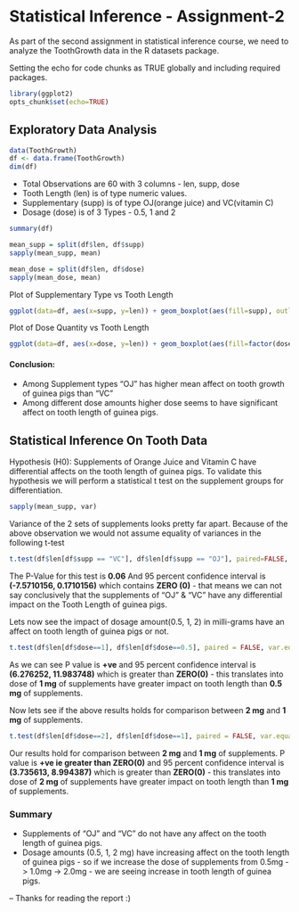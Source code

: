 Statistical Inference - Assignment-2
=======================================
As part of the second assignment in statistical inference course, we need to analyze the ToothGrowth data in the R datasets package.

Setting the echo for code chunks as TRUE globally and including required packages.
```r
library(ggplot2)
opts_chunk$set(echo=TRUE)
```

## Exploratory Data Analysis
```r
data(ToothGrowth)
df <- data.frame(ToothGrowth)
dim(df)
```

* Total Observations are 60 with 3 columns - len, supp, dose
* Tooth Length (len) is of type numeric values.
* Supplementary (supp) is of type OJ(orange juice) and VC(vitamin C)
* Dosage (dose) is of 3 Types - 0.5, 1 and 2

```r
summary(df)
```

```r
mean_supp = split(df$len, df$supp)
sapply(mean_supp, mean)
```

```r
mean_dose = split(df$len, df$dose)
sapply(mean_dose, mean)
```

Plot of Supplementary Type vs Tooth Length
```r
ggplot(data=df, aes(x=supp, y=len)) + geom_boxplot(aes(fill=supp), outlier.colour = "green", outlier.size = 3) + labs(title="Plot of Supplementary Type vs Tooth Length", x="Supplementary", y="Tooth Length")
```


Plot of Dose Quantity vs Tooth Length
```r
ggplot(data=df, aes(x=dose, y=len)) + geom_boxplot(aes(fill=factor(dose)), outlier.colour = "green", outlier.size = 3) + labs(title="Plot of Dose Quantity vs Tooth Length", x="Dose Quantity", y="Tooth Length")
```

#### Conclusion:
* Among Supplement types "OJ" has higher mean affect on tooth growth of guinea pigs than "VC"
* Among different dose amounts higher dose seems to have significant affect on tooth length of guinea pigs.

## Statistical Inference On Tooth Data

Hypothesis (H0): Supplements of Orange Juice and Vitamin C have differential affects on the tooth length of guinea pigs. To validate this hypothesis we will perform a statistical t test on the supplement groups for differentiation.


```r
sapply(mean_supp, var)
```
Variance of the 2 sets of supplements looks pretty far apart.
Because of the above observation we would not assume equality of variances in the following t-test
```r
t.test(df$len[df$supp == "VC"], df$len[df$supp == "OJ"], paired=FALSE, var.equal=FALSE)
```

The P-Value for this test is **0.06** And 95 percent confidence interval is **(-7.5710156,  0.1710156)** which contains **ZERO (0)** - that means we can not say conclusively that the supplements of "OJ" & "VC" have any differential impact on the Tooth Length of guinea pigs.

Lets now see the impact of dosage amount(0.5, 1, 2) in milli-grams have an affect on tooth length of guinea pigs or not.

```r
t.test(df$len[df$dose==1], df$len[df$dose==0.5], paired = FALSE, var.equal = TRUE)
```
As we can see P value is **+ve** and 95 percent confidence interval is **(6.276252, 11.983748)** which is greater than **ZERO(0)** - this translates into dose of **1 mg** of supplements have greater impact on tooth length than **0.5 mg** of supplements.

Now lets see if the above results holds for comparison between **2 mg** and **1 mg** of supplements.
```r
t.test(df$len[df$dose==2], df$len[df$dose==1], paired = FALSE, var.equal = TRUE)
```
Our results hold for comparison between **2 mg** and **1 mg** of supplements. P value is **+ve ie greater than ZERO(0)** and 95 percent confidence interval is **(3.735613, 8.994387)** which is greater than **ZERO(0)** - this translates into dose of **2 mg** of supplements have greater impact on tooth length than **1 mg** of supplements.

### Summary
* Supplements of "OJ" and "VC" do not have any affect on the tooth length of guinea pigs.
* Dosage amounts (0.5, 1, 2 mg) have increasing affect on the tooth length of guinea pigs - so if we increase the dose of supplements from 0.5mg -> 1.0mg -> 2.0mg - we are seeing increase in tooth length of guinea pigs.

-- Thanks for reading the report :)